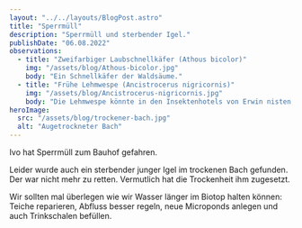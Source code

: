```yaml
---
layout: "../../layouts/BlogPost.astro"
title: "Sperrmüll"
description: "Sperrmüll und sterbender Igel."
publishDate: "06.08.2022"
observations:
  - title: "Zweifarbiger Laubschnellkäfer (Athous bicolor)"
    img: "/assets/blog/Athous-bicolor.jpg"
    body: "Ein Schnellkäfer der Waldsäume."
  - title: "Frühe Lehmwespe (Ancistrocerus nigricornis)"
    img: "/assets/blog/Ancistrocerus-nigricornis.jpg"
    body: "Die Lehmwespe könnte in den Insektenhotels von Erwin nisten, wahrscheinlich aber ist, dass sie in Stängeln von Brombeere oder Engelswurz nistet. Sie ist auch ein Raupenjäger."
heroImage:
  src: "/assets/blog/trockener-bach.jpg"
  alt: "Augetrockneter Bach"
---
```



Ivo hat Sperrmüll zum Bauhof gefahren.

Leider wurde auch ein sterbender junger Igel im trockenen Bach gefunden.
Der war nicht mehr zu retten. Vermutlich hat die Trockenheit ihm zugesetzt.

Wir sollten mal überlegen wie wir Wasser länger im Biotop halten können:
Teiche reparieren, Abfluss besser regeln, neue Microponds anlegen und auch Trinkschalen befüllen.

<Cards observations={frontmatter.observations} />
